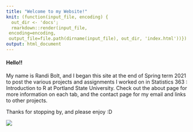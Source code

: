 ```yaml
---
title: "Welcome to my Website!"
knit: (function(input_file, encoding) {
  out_dir <- 'docs';
  rmarkdown::render(input_file,
 encoding=encoding,
 output_file=file.path(dirname(input_file), out_dir, 'index.html'))})
output: html_document
---
```


#### Hello!!

My name is Randi Bolt, and I began this site at the end of Spring term 2021 to post the various projects and assignments I worked on in Statistics 363 : Introduction to R at Portland State University. Check out the about page for more information on each tab, and the contact page for my email and links to other projects. 

Thanks for stopping by, and please enjoy :D

![](images/blue_r.jpg)
